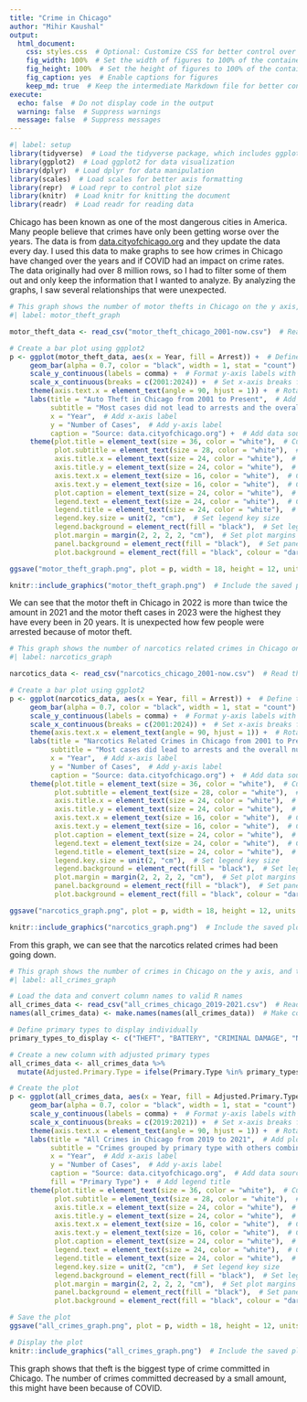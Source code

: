 ```yaml
---
title: "Crime in Chicago"
author: "Mihir Kaushal"
output: 
  html_document:
    css: styles.css  # Optional: Customize CSS for better control over layout
    fig_width: 100%  # Set the width of figures to 100% of the container
    fig_height: 100%  # Set the height of figures to 100% of the container
    fig_caption: yes  # Enable captions for figures
    keep_md: true  # Keep the intermediate Markdown file for better control
execute: 
  echo: false  # Do not display code in the output
  warning: false  # Suppress warnings
  message: false  # Suppress messages
---
```


```r
#| label: setup 
library(tidyverse)  # Load the tidyverse package, which includes ggplot2, dplyr, and other useful packages
library(ggplot2)  # Load ggplot2 for data visualization
library(dplyr)  # Load dplyr for data manipulation
library(scales)  # Load scales for better axis formatting
library(repr)  # Load repr to control plot size
library(knitr)  # Load knitr for knitting the document
library(readr)  # Load readr for reading data

```

<!-- Intro paragraph  -->

Chicago has been known as one of the most dangerous cities in America. Many people believe that crimes have only been getting worse over the years. The data is from [data.cityofchicago.org](https://data.cityofchicago.org/) and they update the data every day. I used this data to make graphs to see how crimes in Chicago have changed over the years and if COVID had an impact on crime rates. The data originally had over 8 million rows, so I had to filter some of them out and only keep the information that I wanted to analyze. By analyzing the graphs, I saw several relationships that were unexpected.

```r
# This graph shows the number of motor thefts in Chicago on the y axis, and the year (2001 - 2024) on the x axis,the color represents if there has been an arrest made or not.
#| label: motor_theft_graph 

motor_theft_data <- read_csv("motor_theft_chicago_2001-now.csv")  # Read the motor theft data from a CSV file

# Create a bar plot using ggplot2
p <- ggplot(motor_theft_data, aes(x = Year, fill = Arrest)) +  # Define the aesthetics, mapping Year to x-axis and Arrest status to fill color
     geom_bar(alpha = 0.7, color = "black", width = 1, stat = "count") +  # Add a bar plot layer with semi-transparent bars and black borders
     scale_y_continuous(labels = comma) +  # Format y-axis labels with commas
     scale_x_continuous(breaks = c(2001:2024)) +  # Set x-axis breaks from 2001 to 2024
     theme(axis.text.x = element_text(angle = 90, hjust = 1)) +  # Rotate x-axis text for better readability
     labs(title = "Auto Theft in Chicago from 2001 to Present",  # Add plot title
          subtitle = "Most cases did not lead to arrests and the overall number of cases \n were decreasing but increase again in 2022.",  # Add plot subtitle
          x = "Year",  # Add x-axis label
          y = "Number of Cases",  # Add y-axis label
          caption = "Source: data.cityofchicago.org") +  # Add data source caption
     theme(plot.title = element_text(size = 36, color = "white"),  # Customize plot title text
           plot.subtitle = element_text(size = 28, color = "white"),  # Customize plot subtitle text
           axis.title.x = element_text(size = 24, color = "white"),  # Customize x-axis title text
           axis.title.y = element_text(size = 24, color = "white"),  # Customize y-axis title text
           axis.text.x = element_text(size = 16, color = "white"),  # Customize x-axis text
           axis.text.y = element_text(size = 16, color = "white"),  # Customize y-axis text
           plot.caption = element_text(size = 24, color = "white"),  # Customize caption text
           legend.text = element_text(size = 24, color = "white"),  # Customize legend text
           legend.title = element_text(size = 24, color = "white"),  # Customize legend title text
           legend.key.size = unit(2, "cm"),  # Set legend key size
           legend.background = element_rect(fill = "black"),  # Set legend background color
           plot.margin = margin(2, 2, 2, 2, "cm"),  # Set plot margins
           panel.background = element_rect(fill = "black"),  # Set panel background color
           plot.background = element_rect(fill = "black", colour = "darkgray"))  # Set plot background color and border

ggsave("motor_theft_graph.png", plot = p, width = 18, height = 12, units = "in", limitsize = FALSE)  # Save the plot as a PNG file

knitr::include_graphics("motor_theft_graph.png")  # Include the saved plot in the document

```

We can see that the motor theft in Chicago in 2022 is more than twice the amount in 2021 and the motor theft cases in 2023 were the highest they have every been in 20 years. It is unexpected how few people were arrested because of motor theft.

```r
# This graph shows the number of narcotics related crimes in Chicago on the y axis, and the year (2001 - 2024) on the x axis,the color represents if there has been an arrest made or not. 
#| label: narcotics_graph 

narcotics_data <- read_csv("narcotics_chicago_2001-now.csv")  # Read the narcotics data from a CSV file

# Create a bar plot using ggplot2
p <- ggplot(narcotics_data, aes(x = Year, fill = Arrest)) +  # Define the aesthetics, mapping Year to x-axis and Arrest status to fill color
     geom_bar(alpha = 0.7, color = "black", width = 1, stat = "count") +  # Add a bar plot layer with semi-transparent bars and black borders
     scale_y_continuous(labels = comma) +  # Format y-axis labels with commas
     scale_x_continuous(breaks = c(2001:2024)) +  # Set x-axis breaks from 2001 to 2024
     theme(axis.text.x = element_text(angle = 90, hjust = 1)) +  # Rotate x-axis text for better readability
     labs(title = "Narcotics Related Crimes in Chicago from 2001 to Present",  # Add plot title
          subtitle = "Most cases did lead to arrests and the overall number of cases are decreasing.",  # Add plot subtitle
          x = "Year",  # Add x-axis label
          y = "Number of Cases",  # Add y-axis label
          caption = "Source: data.cityofchicago.org") +  # Add data source caption
     theme(plot.title = element_text(size = 36, color = "white"),  # Customize plot title text
           plot.subtitle = element_text(size = 28, color = "white"),  # Customize plot subtitle text
           axis.title.x = element_text(size = 24, color = "white"),  # Customize x-axis title text
           axis.title.y = element_text(size = 24, color = "white"),  # Customize y-axis title text
           axis.text.x = element_text(size = 16, color = "white"),  # Customize x-axis text
           axis.text.y = element_text(size = 16, color = "white"),  # Customize y-axis text
           plot.caption = element_text(size = 24, color = "white"),  # Customize caption text
           legend.text = element_text(size = 24, color = "white"),  # Customize legend text
           legend.title = element_text(size = 24, color = "white"),  # Customize legend title text
           legend.key.size = unit(2, "cm"),  # Set legend key size
           legend.background = element_rect(fill = "black"),  # Set legend background color
           plot.margin = margin(2, 2, 2, 2, "cm"),  # Set plot margins
           panel.background = element_rect(fill = "black"),  # Set panel background color
           plot.background = element_rect(fill = "black", colour = "darkgray"))  # Set plot background color and border

ggsave("narcotics_graph.png", plot = p, width = 18, height = 12, units = "in", limitsize = FALSE)  # Save the plot as a PNG file

knitr::include_graphics("narcotics_graph.png")  # Include the saved plot in the document

```

From this graph, we can see that the narcotics related crimes had been going down.

```r
# This graph shows the number of crimes in Chicago on the y axis, and the year (2019 - 2021) on the x axis,the color represents the type of crime. 
#| label: all_crimes_graph 

# Load the data and convert column names to valid R names
all_crimes_data <- read_csv("all_crimes_chicago_2019-2021.csv")  # Read the data from a CSV file
names(all_crimes_data) <- make.names(names(all_crimes_data))  # Make column names syntactically valid in R

# Define primary types to display individually
primary_types_to_display <- c("THEFT", "BATTERY", "CRIMINAL DAMAGE", "NARCOTICS", "ASSAULT", "MOTOR VEHICLE THEFT")  # Specify primary crime types to display

# Create a new column with adjusted primary types
all_crimes_data <- all_crimes_data %>%
  mutate(Adjusted.Primary.Type = ifelse(Primary.Type %in% primary_types_to_display, Primary.Type, "Other Offence"))  # Group other crime types into 'Other Offence'

# Create the plot
p <- ggplot(all_crimes_data, aes(x = Year, fill = Adjusted.Primary.Type)) +  # Define the aesthetics, mapping Year to x-axis and Adjusted Primary Type to fill color
     geom_bar(alpha = 0.7, color = "black", width = 1, stat = "count") +  # Add a bar plot layer with semi-transparent bars and black borders
     scale_y_continuous(labels = comma) +  # Format y-axis labels with commas
     scale_x_continuous(breaks = c(2019:2021)) +  # Set x-axis breaks from 2019 to 2021
     theme(axis.text.x = element_text(angle = 90, hjust = 1)) +  # Rotate x-axis text for better readability
     labs(title = "All Crimes in Chicago from 2019 to 2021",  # Add plot title
          subtitle = "Crimes grouped by primary type with others combined as 'Other Offence'.",  # Add plot subtitle
          x = "Year",  # Add x-axis label
          y = "Number of Cases",  # Add y-axis label
          caption = "Source: data.cityofchicago.org",  # Add data source caption
          fill = "Primary Type") +  # Add legend title
     theme(plot.title = element_text(size = 36, color = "white"),  # Customize plot title text
           plot.subtitle = element_text(size = 28, color = "white"),  # Customize plot subtitle text
           axis.title.x = element_text(size = 24, color = "white"),  # Customize x-axis title text
           axis.title.y = element_text(size = 24, color = "white"),  # Customize y-axis title text
           axis.text.x = element_text(size = 16, color = "white"),  # Customize x-axis text
           axis.text.y = element_text(size = 16, color = "white"),  # Customize y-axis text
           plot.caption = element_text(size = 24, color = "white"),  # Customize caption text
           legend.text = element_text(size = 24, color = "white"),  # Customize legend text
           legend.title = element_text(size = 24, color = "white"),  # Customize legend title text
           legend.key.size = unit(2, "cm"),  # Set legend key size
           legend.background = element_rect(fill = "black"),  # Set legend background color
           plot.margin = margin(2, 2, 2, 2, "cm"),  # Set plot margins
           panel.background = element_rect(fill = "black"),  # Set panel background color
           plot.background = element_rect(fill = "black", colour = "darkgray"))  # Set plot background color and border

# Save the plot
ggsave("all_crimes_graph.png", plot = p, width = 18, height = 12, units = "in", limitsize = FALSE)  # Save the plot as a PNG file

# Display the plot
knitr::include_graphics("all_crimes_graph.png")  # Include the saved plot in the document
```

This graph shows that theft is the biggest type of crime committed in Chicago. The number of crimes committed decreased by a small amount, this might have been because of COVID.

